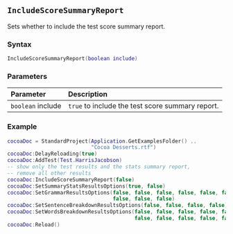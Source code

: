::: {.minipage data-latex="{\textwidth}"}
## `IncludeScoreSummaryReport`

Sets whether to include the test score summary report.

### Syntax {-}

``` .lua
IncludeScoreSummaryReport(boolean include)
```

### Parameters {-}

**Parameter** | **Description**
| :-- | :-- |
| `boolean` include | `true` to include the test score summary report. |

### Example {-}

``` .lua
cocoaDoc = StandardProject(Application.GetExamplesFolder() ..
                           "Cocoa Desserts.rtf")
cocoaDoc:DelayReloading(true)
cocoaDoc:AddTest(Test.HarrisJacobson)
-- show only the test results and the stats summary report,
-- remove all other results
cocoaDoc:IncludeScoreSummaryReport(false)
cocoaDoc:SetSummaryStatsResultsOptions(true, false)
cocoaDoc:SetGrammarResultsOptions(false, false, false, false, false, false, false,
                                  false, false, false)
cocoaDoc:SetSentenceBreakdownResultsOptions(false, false, false, false)
cocoaDoc:SetWordsBreakdownResultsOptions(false, false, false, false, false, false,
                                         false, false, false, false, false)
cocoaDoc:Reload()
```
:::
